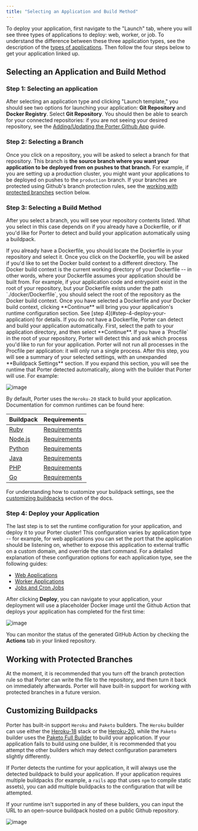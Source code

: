 ```yaml
---
title: "Selecting an Application and Build Method"
---
```


To deploy your application, first navigate to the "Launch" tab, where you will see three types of applications to deploy: web, worker, or job. To understand the difference between these three application types, see the description of the [types of applications](/deploying-applications/overview#types-of-applications). Then follow the four steps below to get your application linked up.

## Selecting an Application and Build Method[](#selecting-an-application-and-build-method "Direct link to heading")

### Step 1: Selecting an application[](#step-1-selecting-an-application "Direct link to heading")

After selecting an application type and clicking "Launch template," you should see two options for launching your application: **Git Repository** and **Docker Registry**. Select **Git Repository**. You should then be able to search for your connected repositories: if you are not seeing your desired repository, see the [Adding/Updating the Porter Github App](/deploying-applications/deploying-from-github/adding-updating-gh-app) guide.

### Step 2: Selecting a Branch[](#step-2-selecting-a-branch "Direct link to heading")

Once you click on a repository, you will be asked to select a branch for that repository. This branch is **the source branch where you want your application to be deployed from on pushes to that branch.** For example, if you are setting up a production cluster, you might want your applications to be deployed on pushes to the `production` branch. If your branches are protected using Github's branch protection rules, see the [working with protected branches](#working-with-protected-branches) section below.

### Step 3: Selecting a Build Method[](#step-3-selecting-a-build-method "Direct link to heading")

After you select a branch, you will see your repository contents listed. What you select in this case depends on if you already have a Dockerfile, or if you'd like for Porter to detect and build your application automatically using a buildpack.

<Tabs>
<Tab title="Dockerfile">
If you already have a Dockerfile, you should locate the Dockerfile in your repository and select it. Once you click on the Dockerfile, you will be asked if you'd like to set the Docker build context to a different directory.
<Card title="Docker Build Context">
The Docker build context is the current working directory of your Dockerfile -- in other words, where your Dockerfile assumes your application should be built from. For example, if your application code and entrypoint exist in the root of your repository, but your Dockerfile exists under the path `./docker/Dockerfile`, you should select the root of the repository as the Docker build context.
</Card>
Once you have selected a Dockerfile and your Docker build context, clicking **Continue** will bring you your application's runtime configuration section. See [step 4](#step-4-deploy-your-application) for details.
</Tab>
<Tab title="Buildpack">
If you do not have a Dockerfile, Porter can detect and build your application automatically. First, select the path to your application directory, and then select **Continue**.
<Card title="Procfile Support">
If you have a `Procfile` in the root of your repository, Porter will detect this and ask which process you'd like to run for your application. Porter will not run all processes in the Procfile per application: it will only run a single process.
</Card>
After this step, you will see a summary of your selected settings, with an unexpanded **Buildpack Settings** section. If you expand this section, you will see the runtime that Porter detected automatically, along with the builder that Porter will use. For example:

![image](https://imagedelivery.net/l4LYM_vOYKe7O1NCT_Nc_g/1fe0f6bf-a38c-4335-2062-9850c023cc00/large)

By default, Porter uses the `Heroku-20` stack to build your application. Documentation for common runtimes can be found here:

| Buildpack                                                                        | Requirements                                                         |
| -------------------------------------------------------------------------------- | -------------------------------------------------------------------- |
| [Ruby](https://elements.heroku.com/buildpacks/heroku/heroku-buildpack-ruby)      | [Requirements](https://devcenter.heroku.com/articles/ruby-support)   |
| [Node.js](https://elements.heroku.com/buildpacks/heroku/heroku-buildpack-nodejs) | [Requirements](https://devcenter.heroku.com/articles/nodejs-support) |
| [Python](https://elements.heroku.com/buildpacks/heroku/heroku-buildpack-python)  | [Requirements](https://devcenter.heroku.com/articles/python-support) |
| [Java](https://elements.heroku.com/buildpacks/heroku/heroku-buildpack-java)      | [Requirements](https://devcenter.heroku.com/articles/java-support)   |
| [PHP](https://elements.heroku.com/buildpacks/heroku/heroku-buildpack-php)        | [Requirements](https://devcenter.heroku.com/articles/php-support)    |
| [Go](https://elements.heroku.com/buildpacks/heroku/heroku-buildpack-go)          | [Requirements](https://devcenter.heroku.com/articles/go-support)     |

For understanding how to customize your buildpack settings, see the [customizing buildpacks](#customizing-buildpacks) section of the docs.

</Tab>
</Tabs>

### Step 4: Deploy your Application[](#step-4-deploy-your-application "Direct link to heading")

The last step is to set the runtime configuration for your application, and deploy it to your Porter cluster! This configuration varies by application type -- for example, for web applications you can set the port that the application should be listening on, whether to expose this application to external traffic on a custom domain, and override the start command. For a detailed explanation of these configuration options for each application type, see the following guides:

* [Web Applications](/deploying-applications/runtime-configuration-options/web-applications)
* [Worker Applications](/deploying-applications/runtime-configuration-options/worker-applications)
* [Jobs and Cron Jobs](/running-jobs/overview)

After clicking **Deploy**, you can navigate to your application, your deployment will use a placeholder Docker image until the Github Action that deploys your application has completed for the first time:

![image](https://imagedelivery.net/l4LYM_vOYKe7O1NCT_Nc_g/4fba0ab7-bb80-4b82-452f-818909a79d00/large)

You can monitor the status of the generated GitHub Action by checking the **Actions** tab in your linked repository.

## Working with Protected Branches[](#working-with-protected-branches "Direct link to heading")

At the moment, it is recommended that you turn off the branch protection rule so that Porter can write the file to the repository, and then turn it back on immediately afterwards. Porter will have built-in support for working with protected branches in a future version.

## Customizing Buildpacks[](#customizing-buildpacks "Direct link to heading")

Porter has built-in support `Heroku` and `Paketo` builders. The `Heroku` builder can use either the [Heroku-18](https://devcenter.heroku.com/articles/heroku-18-stack) stack or the [Heroku-20](https://devcenter.heroku.com/articles/heroku-20-stack), while the `Paketo` builder uses the [Paketo Full Builder](https://paketo.io/docs/concepts/builders/#full) to build your application. If your application fails to build using one builder, it is recommended that you attempt the other builders which may detect configuration parameters slightly differently.

If Porter detects the runtime for your application, it will always use the detected buildpack to build your application. If your application requires multiple buildpacks (for example, a `rails` app that uses `npm` to compile static assets), you can add multiple buildpacks to the configuration that will be attempted.

If your runtime isn't supported in any of these builders, you can input the URL to an open-source buildpack hosted on a public Github repository.

![image](https://imagedelivery.net/l4LYM_vOYKe7O1NCT_Nc_g/5435c6ce-4dd1-4c41-3b07-931373df7a00/large)